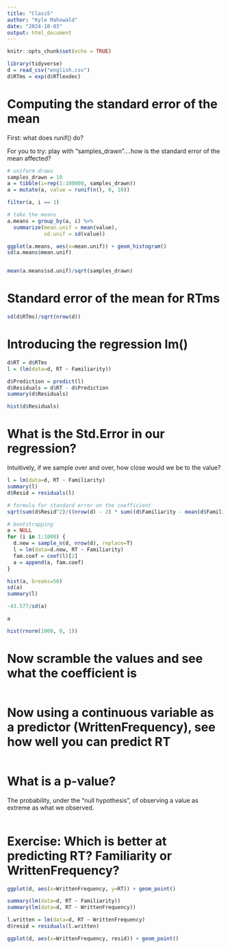 ```yaml
---
title: "Class5"
author: "Kyle Mahowald"
date: "2024-10-03"
output: html_document
---
```



```r
knitr::opts_chunk$set(echo = TRUE)
```


```r
library(tidyverse)
d = read_csv("english.csv")
d$RTms = exp(d$RTlexdec)
```

# Computing the standard error of the mean

First: what does runif() do?

For you to try: play with "samples_drawn"....how is the standard error of the mean affected?

```r
# uniform draws
samples_drawn = 10
a = tibble(i=rep(1:100000, samples_drawn))
a = mutate(a, value = runif(n(), 0, 10))

filter(a, i == 1)

# take the means
a.means = group_by(a, i) %>%
  summarize(mean.unif = mean(value),
            sd.unif = sd(value))

ggplot(a.means, aes(x=mean.unif)) + geom_histogram()
sd(a.means$mean.unif)


mean(a.means$sd.unif)/sqrt(samples_drawn)

```

# Standard error of the mean for RTms


```r
sd(d$RTms)/sqrt(nrow(d))
```

# Introducing the regression lm()

```r
d$RT = d$RTms
l = (lm(data=d, RT ~ Familiarity))

d$Prediction = predict(l)
d$Residuals = d$RT - d$Prediction
summary(d$Residuals)

hist(d$Residuals)
```


# What is the Std.Error in our regression? 

Intuitively, if we sample over and over, how close would we be to the value?

```r
l = lm(data=d, RT ~ Familiarity)
summary(l)
d$Resid = residuals(l)

# formula for standard error on the coefficient
sqrt(sum(d$Resid^2)/((nrow(d) - 2) * sum((d$Familiarity - mean(d$Familiarity))^2)))

# bootstrapping
a = NULL
for (i in 1:1000) {
  d.new = sample_n(d, nrow(d), replace=T)
  l = lm(data=d.new, RT ~ Familiarity)
  fam.coef = coef(l)[2]
  a = append(a, fam.coef)
}

hist(a, breaks=50)
sd(a)
summary(l)

-43.577/sd(a)

a

hist(rnorm(1000, 0, 1))
```

# Now scramble the values and see what the coefficient is

```r
```

# Now using a continuous variable as a predictor (WrittenFrequency), see how well you can predict RT

```r

```

# What is a p-value? 

The probability, under the "null hypothesis", of observing a value as extreme as what we observed.

```r
```

# Exercise: Which is better at predicting RT? Familiarity or WrittenFrequency?

```r
ggplot(d, aes(x=WrittenFrequency, y=RT)) + geom_point()

summary(lm(data=d, RT ~ Familiarity))
summary(lm(data=d, RT ~ WrittenFrequency))

l.written = lm(data=d, RT ~ WrittenFrequency)
d$resid = residuals(l.written)

ggplot(d, aes(x=WrittenFrequency, resid)) + geom_point()
```



